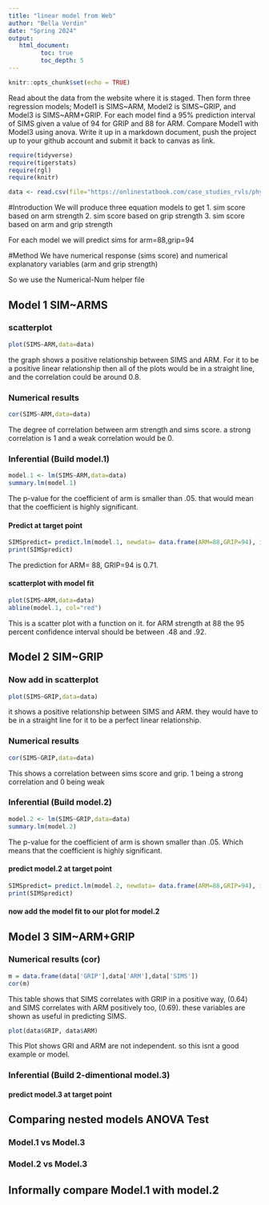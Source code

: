 ```yaml
---
title: "linear model from Web"
author: "Bella Verdin"
date: "Spring 2024"
output:
   html_document:
         toc: true
         toc_depth: 5
---
```


```r
knitr::opts_chunk$set(echo = TRUE)
```

Read about the data from the website where it is staged.  Then form three regression models; Model1 is SIMS~ARM, Model2 is SIMS~GRIP, and Model3 is SIMS~ARM+GRIP. For each model find a 95% prediction interval of SIMS given a value of 94  for GRIP and 88 for ARM. Compare Model1 with Model3 using anova. Write it up in a markdown document, push the project up to your github account and submit it back to canvas as link. 

 


```r
require(tidyverse)
require(tigerstats)
require(rgl)
require(knitr)

```

```r
data <- read.csv(file="https://onlinestatbook.com/case_studies_rvls/physical_strength/data.txt",sep="",header=TRUE)  

```


#Introduction
We will produce three equation models to get 
1. sim score based on arm strength 
2. sim score based on grip strength 
3. sim score based on arm and grip strength

For each model we will predict sims for arm=88,grip=94

#Method 
We have numerical response (sims score) and numerical explanatory variables (arm and grip strength)

So we use the Numerical-Num helper file 

## Model 1 SIM~ARMS

### scatterplot

```r
plot(SIMS~ARM,data=data)
```

the graph shows a positive relationship between SIMS and ARM. For it to be a positive linear relationship then all of the plots would be in a straight line, and the correlation could be around 0.8.

### Numerical results

```r
cor(SIMS~ARM,data=data)
```

The degree of correlation between arm strength and sims score. a strong correlation is 1 and a weak correlation would be 0. 

### Inferential  (Build model.1)

```r
model.1 <- lm(SIMS~ARM,data=data)
summary.lm(model.1)
```

The p-value for the coefficient of arm is smaller than .05. that would mean that the coefficient is highly significant. 


#### Predict at target point

```r
SIMSpredict= predict.lm(model.1, newdata= data.frame(ARM=88,GRIP=94), interval = "confidence") 
print(SIMSpredict)
```

The prediction for ARM= 88, GRIP=94 is 0.71.

#### scatterplot with model fit

```r
plot(SIMS~ARM,data=data)
abline(model.1, col="red")
```

This is a scatter plot with a function on it. for ARM strength at 88 the 95 percent confidence interval should be between .48 and .92.

## Model 2 SIM~GRIP

### Now add in scatterplot

```r
plot(SIMS~GRIP,data=data)
```

it shows a positive relationship between SIMS and ARM. they would have to be in a straight line for it to be a perfect linear relationship. 

### Numerical results 

```r
cor(SIMS~GRIP,data=data)
```

This shows a correlation between sims score and grip. 1 being a strong correlation and 0 being weak

### Inferential  (Build model.2)
  
```r
model.2 <- lm(SIMS~GRIP,data=data)
summary.lm(model.2)
```

The p-value for the coefficient of arm is shown smaller than .05. Which means that the coefficient is highly significant. 

#### predict model.2 at target point

```r
SIMSpredict= predict.lm(model.2, newdata= data.frame(ARM=88,GRIP=94), interval = "confidence") 
print(SIMSpredict)
```


#### now add the model fit to our plot for model.2
  
## Model 3 SIM~ARM+GRIP

### Numerical results (cor)

```r
m = data.frame(data['GRIP'],data['ARM'],data['SIMS'])
cor(m)
```

This table shows that SIMS correlates with GRIP in a positive way, (0.64) and SIMS correlates with ARM positively too, (0.69). these variables are shown as useful in predicting SIMS. 
  
```r
plot(data$GRIP, data$ARM)
```
  
This Plot shows GRI and ARM are not independent. so this isnt a good example or model. 


### Inferential  (Build 2-dimentional model.3)

#### predict model.3 at target point
  

## Comparing nested models ANOVA Test

### Model.1 vs Model.3
### Model.2 vs Model.3

## Informally compare Model.1 with model.2


